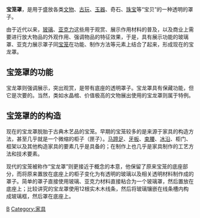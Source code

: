 {{unreferenced|time=2012-02-07T18:01:34+00:00}}
'''宝笼罩'''，是用于盛放各类[[文物|文物]]、[[古玩|古玩]]、[[玉器|玉器]]、奇石、[[珠宝|珠宝]]等“宝贝”的一种透明的罩子。

由于近代以来，[[玻璃|玻璃]]、[[亚克力|亚克力]]这些用于观赏、展示作用材料的普及，以及商业上需要进行放大物品的外观作用、强调物品的特征效果，于是，具有展示功能的玻璃罩、亚克力展示罩子同[[宝笼|宝笼]]在功能、制作方法等元素上结合了起来，形成现在的宝龙罩。

==宝笼罩的功能==
宝龙罩则强调展示，突出观赏，是带有底座的透明罩子。宝龙罩具有保藏功能，但它是次要的。当然，类如水晶棺、价值极高的文物展出使用的宝龙罩则属于特例。

==宝笼罩的的构造==
现在的宝龙罩脱胎于古典木艺品的宝笼。早期的宝笼较多的是来源于家具的构造方法，甚至几乎就是一个微缩的柜子（匣子）。[[马蹄足|马蹄足]]、[[牙板|牙板]]、[[束腰|束腰]]、[[冰沿|冰沿]]、柜门、框架以及其他构造家具的要素几乎是具备的；在制作上也几乎是家具制作的工艺方法和技术要素。

现代的宝笼被称作“宝龙罩”则更接近于概念的本意，他保留了原来宝笼的底座部分，而将原来置放在底座上的柜子变化为有透明的玻璃以及相关透明材料制作成的罩子。简单的罩子直接使用玻璃、亚克力材料直接粘合为一个玻璃罩，然后置放在底座上；比较讲究的宝龙罩使用12根实木木线条，然后将玻璃镶嵌在线条槽内构成玻璃框，然后罩在底座上。

[[Category:文物|B]]
[[Category:家具|Category:家具]]